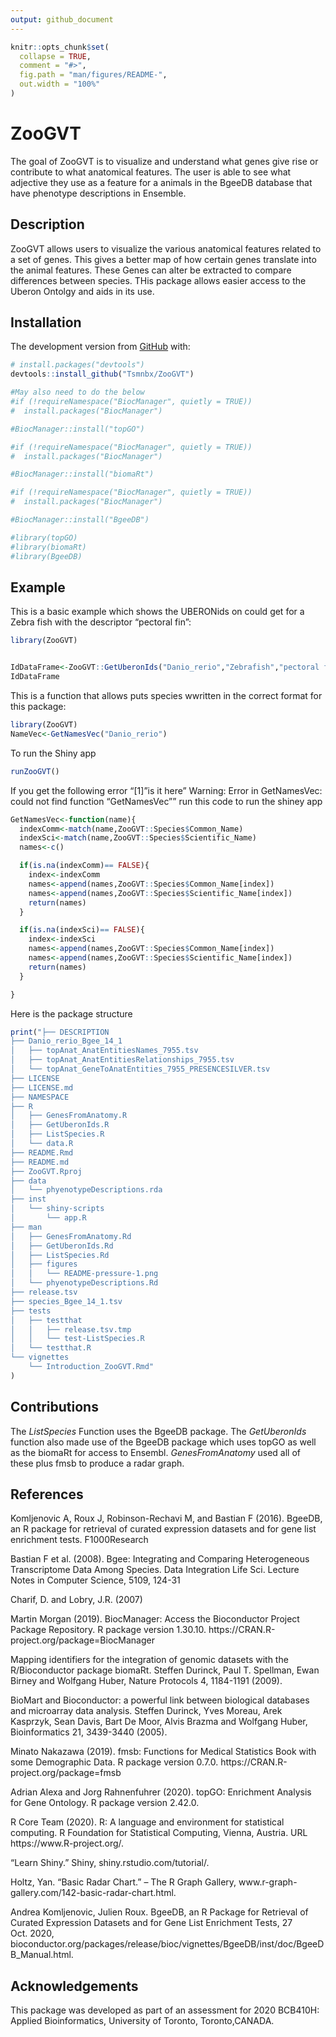 ```yaml
---
output: github_document
---
```


<!-- README.md is generated from README.Rmd. Please edit that file -->

```r
knitr::opts_chunk$set(
  collapse = TRUE,
  comment = "#>",
  fig.path = "man/figures/README-",
  out.width = "100%"
)
```

# ZooGVT

<!-- badges: start -->
<!-- badges: end -->

The goal of ZooGVT is to visualize and understand what genes give rise or contribute to what anatomical features. The user is able to see what adjective they use as a feature for a animals in the BgeeDB database that have phenotype descriptions in Ensemble.


## Description

ZooGVT allows users to visualize the various anatomical features related to a set of genes. This gives a better map of how certain genes translate into the animal features. These Genes can alter be extracted to compare differences between species. THis package allows easier access to the Uberon Ontolgy and aids in its use.


## Installation


The development version from [GitHub](https://github.com/) with:

``` r
# install.packages("devtools")
devtools::install_github("Tsmnbx/ZooGVT")

#May also need to do the below
#if (!requireNamespace("BiocManager", quietly = TRUE))
#  install.packages("BiocManager")

#BiocManager::install("topGO")

#if (!requireNamespace("BiocManager", quietly = TRUE))
#  install.packages("BiocManager")

#BiocManager::install("biomaRt")

#if (!requireNamespace("BiocManager", quietly = TRUE))
#  install.packages("BiocManager")

#BiocManager::install("BgeeDB")

#library(topGO)
#library(biomaRt)
#library(BgeeDB)
```
## Example

This is a basic example which shows the UBERONids on could get for a Zebra fish with the descriptor "pectoral fin":

```r
library(ZooGVT)


IdDataFrame<-ZooGVT::GetUberonIds("Danio_rerio","Zebrafish","pectoral fin")
IdDataFrame
```


This is a function that allows puts species wwritten in the correct format for this package:

```r
library(ZooGVT)
NameVec<-GetNamesVec("Danio_rerio")
```

To run the Shiny app
```r
runZooGVT()
```

If you get the following error "[1] "is it here"
Warning: Error in GetNamesVec: could not find function "GetNamesVec""
run this code to run the shiney app

```r
GetNamesVec<-function(name){
  indexComm<-match(name,ZooGVT::Species$Common_Name)
  indexSci<-match(name,ZooGVT::Species$Scientific_Name)
  names<-c()

  if(is.na(indexComm)== FALSE){
    index<-indexComm
    names<-append(names,ZooGVT::Species$Common_Name[index])
    names<-append(names,ZooGVT::Species$Scientific_Name[index])
    return(names)
  }

  if(is.na(indexSci)== FALSE){
    index<-indexSci
    names<-append(names,ZooGVT::Species$Common_Name[index])
    names<-append(names,ZooGVT::Species$Scientific_Name[index])
    return(names)
  }

}
```


Here is the package structure
```r
print("├── DESCRIPTION
├── Danio_rerio_Bgee_14_1
│   ├── topAnat_AnatEntitiesNames_7955.tsv
│   ├── topAnat_AnatEntitiesRelationships_7955.tsv
│   └── topAnat_GeneToAnatEntities_7955_PRESENCESILVER.tsv
├── LICENSE
├── LICENSE.md
├── NAMESPACE
├── R
│   ├── GenesFromAnatomy.R
│   ├── GetUberonIds.R
│   ├── ListSpecies.R
│   └── data.R
├── README.Rmd
├── README.md
├── ZooGVT.Rproj
├── data
│   └── phyenotypeDescriptions.rda
├── inst
│   └── shiny-scripts
│       └── app.R
├── man
│   ├── GenesFromAnatomy.Rd
│   ├── GetUberonIds.Rd
│   ├── ListSpecies.Rd
│   ├── figures
│   │   └── README-pressure-1.png
│   └── phyenotypeDescriptions.Rd
├── release.tsv
├── species_Bgee_14_1.tsv
├── tests
│   ├── testthat
│   │   ├── release.tsv.tmp
│   │   └── test-ListSpecies.R
│   └── testthat.R
└── vignettes
    └── Introduction_ZooGVT.Rmd"
)
```





## Contributions

The *ListSpecies* Function uses the BgeeDB package. The *GetUberonIds* function also made use of the BgeeDB package which uses topGO as well as the biomaRt for access to Ensembl. *GenesFromAnatomy* used all of these plus fmsb to produce a radar graph.




## References

Komljenovic A, Roux J, Robinson-Rechavi M, and Bastian F (2016). BgeeDB,
an R package for retrieval of curated expression datasets and for gene
list enrichment tests. F1000Research

Bastian F et al. (2008). Bgee: Integrating and Comparing Heterogeneous
Transcriptome Data Among Species. Data Integration Life Sci. Lecture Notes
in Computer Science, 5109, 124-31

Charif, D. and Lobry, J.R. (2007)

Martin Morgan (2019). BiocManager: Access the Bioconductor Project Package
Repository. R package version 1.30.10.
https://CRAN.R-project.org/package=BiocManager

Mapping identifiers for the integration of genomic datasets with the
  R/Bioconductor package biomaRt. Steffen Durinck, Paul T. Spellman, Ewan
  Birney and Wolfgang Huber, Nature Protocols 4, 1184-1191 (2009).

BioMart and Bioconductor: a powerful link between biological databases
and microarray data analysis. Steffen Durinck, Yves Moreau, Arek
Kasprzyk, Sean Davis, Bart De Moor, Alvis Brazma and Wolfgang Huber,
Bioinformatics 21, 3439-3440 (2005).
  
  
Minato Nakazawa (2019). fmsb: Functions for Medical Statistics Book
  with some Demographic Data. R package version 0.7.0.
  https://CRAN.R-project.org/package=fmsb
  
Adrian Alexa and Jorg Rahnenfuhrer (2020). topGO: Enrichment Analysis for Gene Ontology. R package
  version 2.42.0.

R Core Team (2020). R: A language and environment for statistical computing. R Foundation for
  Statistical Computing, Vienna, Austria. URL https://www.R-project.org/.  

“Learn Shiny.” Shiny, shiny.rstudio.com/tutorial/.

Holtz, Yan. “Basic Radar Chart.” – The R Graph Gallery, www.r-graph-gallery.com/142-basic-radar-chart.html.

Andrea Komljenovic, Julien Roux. BgeeDB, an R Package for Retrieval of Curated Expression Datasets and for Gene List Enrichment Tests, 27 Oct. 2020, bioconductor.org/packages/release/bioc/vignettes/BgeeDB/inst/doc/BgeeDB_Manual.html.

## Acknowledgements


This package was developed as part of an assessment for 2020 BCB410H: Applied Bioinformatics, University of Toronto, Toronto,CANADA.
